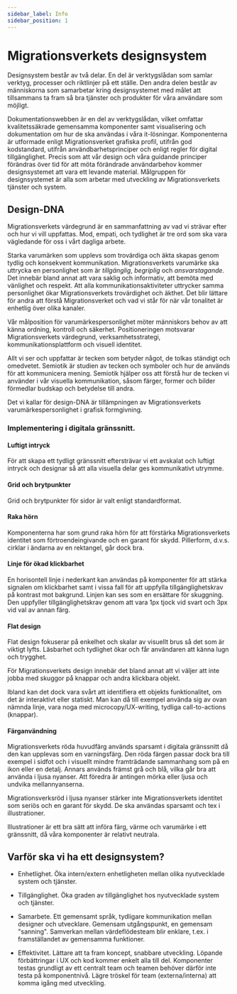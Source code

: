 ```yaml
---
sidebar_label: Info
sidebar_position: 1
---
```


# Migrationsverkets designsystem
Designsystem består av två delar. En del är verktygslådan som samlar verktyg, processer och riktlinjer på ett ställe. Den andra delen består av människorna som samarbetar kring designsystemet med målet att tillsammans ta fram så bra tjänster och produkter för våra användare som möjligt.

Dokumentationswebben är en del av verktygslådan, vilket omfattar kvalitetssäkrade gemensamma komponenter samt visualisering och dokumentation om hur de ska användas i våra it-lösningar. Komponenterna är utformade enligt Migrationsverket grafiska profil, utifrån god kodstandard, utifrån användbarhetsprinciper och enligt regler för digital tillgänglighet.
Precis som att vår design och våra guidande principer förändras över tid för att möta förändrade användarbehov kommer designsystemet att vara ett levande material. Målgruppen för designsystemet är alla som arbetar med utveckling av Migrationsverkets tjänster och system.


## Design-DNA
Migrationsverkets värdegrund är en sammanfattning av vad vi strävar efter och hur vi vill uppfattas. Mod, empati, och tydlighet är tre ord som ska vara vägledande för oss i vårt dagliga arbete.

Starka varumärken som upplevs som trovärdiga och äkta skapas genom tydlig och konsekvent kommunikation. Migrationsverkets varumärke ska uttrycka en personlighet som är _tillgänglig_, _begriplig_ och _ansvarstagande_. Det innebär bland annat att vara saklig och informativ, att bemöta med vänlighet och respekt. Att alla kommunikationsaktiviteter uttrycker samma personlighet ökar Migrationsverkets trovärdighet och äkthet. Det blir lättare för andra att förstå Migrationsverket och vad vi står för när vår tonalitet är enhetlig över olika kanaler.

Vår målposition för varumärkespersonlighet möter människors behov av att känna ordning, kontroll och säkerhet. Positioneringen motsvarar Migrationsverkets värdegrund, verksamhetsstrategi, kommunikationsplattform och visuell identitet.

Allt vi ser och uppfattar är tecken som betyder något, de tolkas ständigt och omedvetet. Semiotik är studien av tecken och symboler och hur de används för att kommunicera mening. Semiotik hjälper oss att förstå hur de tecken vi använder i vår visuella kommunikation, såsom färger, former och bilder förmedlar budskap och betydelse till andra.

Det vi kallar för design-DNA är tillämpningen av Migrationsverkets varumärkespersonlighet i grafisk formgivning.

### Implementering i digitala gränssnitt.
#### Luftigt intryck
För att skapa ett tydligt gränssnitt eftersträvar vi ett avskalat och luftigt intryck och designar så att alla visuella delar ges kommunikativt utrymme.

#### Grid och brytpunkter
Grid och brytpunkter för sidor är valt enligt standardformat. 

#### Raka hörn
Komponenterna har som grund raka hörn för att förstärka Migrationsverkets identitet som förtroendeingivande och en garant för skydd. Pillerform, d.v.s. cirklar i ändarna av en rektangel, går dock bra.

#### Linje för ökad klickbarhet
En horisontell linje i nederkant kan användas på komponenter för att stärka signalen om klickbarhet samt i vissa fall för att uppfylla tillgänglighetskrav på kontrast mot bakgrund. 
Linjen kan ses som en ersättare för skuggning. Den uppfyller tillgänglighetskrav genom att vara 1px tjock vid svart och 3px vid val av annan färg.

#### Flat design
Flat design fokuserar på enkelhet och skalar av visuellt brus så det som är viktigt lyfts. Läsbarhet och tydlighet ökar och får användaren att känna lugn och trygghet.

För Migrationsverkets design innebär det bland annat att vi väljer att inte jobba med skuggor på knappar och andra klickbara objekt.

Ibland kan det dock vara svårt att identifiera ett objekts funktionalitet, om det är interaktivt eller statiskt. Man kan då till exempel använda sig av ovan nämnda linje, vara noga med microcopy/UX-writing, tydliga call-to-actions (knappar).

#### Färganvändning
Migrationsverkets röda huvudfärg används sparsamt i digitala gränssnitt då den kan upplevas som en varningsfärg. Den röda färgen passar dock bra till exempel i sidfot och i visuellt mindre framträdande sammanhang som på en ikon eller en detalj. Annars används främst grå och blå, vilka går bra att använda i ljusa nyanser. Att föredra är antingen mörka eller ljusa och undvika mellannyanserna.

Migrationsverksröd i ljusa nyanser stärker inte Migrationsverkets identitet som seriös och en garant för skydd. De ska användas sparsamt och tex i illustrationer.

Illustrationer är ett bra sätt att införa färg, värme och varumärke i ett gränssnitt, då våra komponenter är relativt neutrala.




## Varför ska vi ha ett designsystem?
- Enhetlighet. Öka intern/extern enhetligheten mellan olika nyutvecklade system och tjänster. 

- Tillgänglighet. Öka graden av tillgänglighet hos nyutvecklade system och tjänster.

- Samarbete. Ett gemensamt språk, tydligare kommunikation mellan designer och utvecklare. Gemensam utgångspunkt, en gemensam "sanning". Samverkan mellan värdeflödesteam blir enklare, t.ex. i framställandet av gemensamma funktioner.

- Effektivitet. Lättare att ta fram koncept, snabbare utveckling. Löpande förbättringar i UX och kod kommer enkelt alla till del. Komponenter testas grundligt av ett centralt team och teamen behöver därför inte testa på komponentnivå. Lägre tröskel för team (externa/interna) att komma igång med utveckling. 